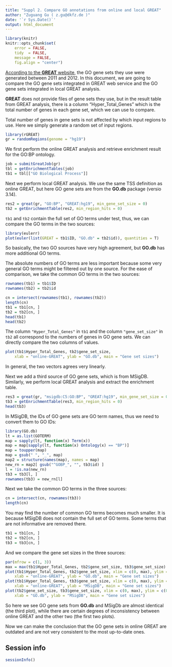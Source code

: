 ```yaml
---
title: "Suppl 2. Compare GO annotations from online and local GREAT"
author: "Zuguang Gu ( z.gu@dkfz.de )"
date: '`r Sys.Date()`'
output: html_document
---
```


```r
library(knitr)
knitr::opts_chunk$set(
    error = FALSE,
    tidy  = FALSE,
    message = FALSE,
    fig.align = "center")
```

[According to the **GREAT** website](https://great-help.atlassian.net/wiki/spaces/GREAT/pages/655448/Gene+Ontology),
the GO gene sets they use were generated between 2011 and 2012. In this document, we are going to compare the GO gene sets integrated
in GREAT web service and the GO gene sets integrated in local GREAT analysis.

**GREAT** does not provide files of gene sets they use, but in the result table from GREAT analysis,
there is a column "Hyper_Total_Genes" which is the total number of genes in each gene set, which we can use to compare.

Total number of genes in gene sets is not affected by which input regions to use. Here we simply generate a random set
of input regions.

```r
library(rGREAT)
gr = randomRegions(genome = "hg19")
```


We first perform the online GREAT analysis and retrieve enrichment result for the GO:BP ontology.


```r
job = submitGreatJob(gr)
tbl = getEnrichmentTables(job)
tb1 = tbl[["GO Biological Process"]]
```

Next we perform local GREAT analysis. We use the same TSS definition as online GREAT, but here GO gene sets are from the **GO.db** package (versio 3.14).

```r
res2 = great(gr, "GO:BP", "GREAT:hg19", min_gene_set_size = 0)
tb2 = getEnrichmentTable(res2, min_region_hits = 0)
```

`tb1` and `tb2` contain the full set of GO terms under test, thus, we can compare the GO terms in the two sources:

```r
library(eulerr)
plot(euler(list(GREAT = tb1$ID, "GO.db" = tb2$id)), quantities = T)
```

So basically, the two GO sources have very high agreement, but **GO.db** has more additional GO terms.

The absolute numbers of GO terms are less important because some very general GO terms might be filtered out by one source.
For the ease of comparison, we take the common GO terms in the two sources:

```r
rownames(tb1) = tb1$ID
rownames(tb2) = tb2$id

cn = intersect(rownames(tb1), rownames(tb2))
length(cn)
tb1 = tb1[cn, ]
tb2 = tb2[cn, ]
head(tb1)
head(tb2)
```

The column `"Hyper_Total_Genes"` in `tb1` and the column `"gene_set_size"` in `tb2` all correspond
to the numbers of genes in GO gene sets. We can directly compare the two columns of values.

```r
plot(tb1$Hyper_Total_Genes, tb2$gene_set_size,
    xlab = "online-GREAT", ylab = "GO.db", main = "Gene set sizes")
```

In general, the two vectors agrees very linearly.

Next we add a third source of GO gene sets, which is from MSigDB. Similarly,
we perform local GREAT analysis and extract the enrichment table.

```r
res3 = great(gr, "msigdb:C5:GO:BP", "GREAT:hg19", min_gene_set_size = 0)
tb3 = getEnrichmentTable(res3, min_region_hits = 0)
head(tb3)
```

In MSigDB, the IDs of GO gene sets are GO term names, thus we need to convert them to GO IDs:

```r
library(GO.db)
lt = as.list(GOTERM)
map = sapply(lt, function(x) Term(x))
map = map[sapply(lt, function(x) Ontology(x) == "BP")]
map = toupper(map)
map = gsub(" ", "_", map)
map2 = structure(names(map), names = map)
new_rn = map2[ gsub("^GOBP_", "", tb3$id) ]
l = !is.na(new_rn)
tb3 = tb3[l, ]
rownames(tb3) = new_rn[l]
```

Next we take the common GO terms in the three sources:

```r
cn = intersect(cn, rownames(tb3))
length(cn)
```

You may find the number of common GO terms becomes much smaller. It is because MSigDB does not
contain the full set of GO terms. Some terms that are not informative are removed there.

```r
tb1 = tb1[cn, ]
tb2 = tb2[cn, ]
tb3 = tb3[cn, ]
```

And we compare the gene set sizes in the three sources:


```r
par(mfrow = c(1, 3))
max = max(tb1$Hyper_Total_Genes, tb2$gene_set_size, tb3$gene_set_size)
plot(tb1$Hyper_Total_Genes, tb2$gene_set_size, xlim = c(0, max), ylim = c(0, max),
    xlab = "online-GREAT", ylab = "GO.db", main = "Gene set sizes")
plot(tb1$Hyper_Total_Genes, tb3$gene_set_size, xlim = c(0, max), ylim = c(0, max),
    xlab = "online-GREAT", ylab = "MSigDB", main = "Gene set sizes")
plot(tb2$gene_set_size, tb3$gene_set_size, xlim = c(0, max), ylim = c(0, max),
    xlab = "GO.db", ylab = "MSigDB", main = "Gene set sizes")
```


So here we see GO gene sets from **GO.db** and MSigDb are almost identical (the third plot), while
there are certain degrees of inconsistency between online GREAT and the other two (the first two plots).

Now we can make the conclusion that the GO gene sets in online GREAT are outdated and are not very consistent
to the most up-to-date ones.


## Session info

```r
sessionInfo()
```

